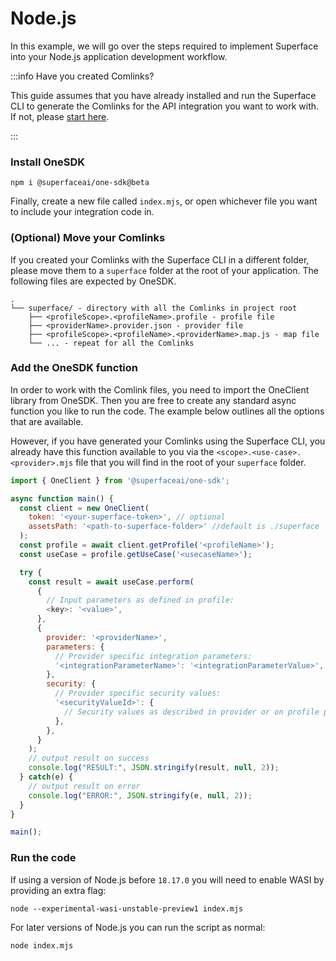 # Node.js

In this example, we will go over the steps required to implement Superface into your Node.js application development workflow.

:::info Have you created Comlinks?

This guide assumes that you have already
installed and run the Superface CLI to generate the Comlinks for the API
integration you want to work with. If not, please [start
here](../develop/install-superface).

:::

<div class="count-steps-h3">

### Install OneSDK

```shell
npm i @superfaceai/one-sdk@beta
```

Finally, create a new file called `index.mjs`, or open whichever file you want to include your integration code in.

### (Optional) Move your Comlinks

If you created your Comlinks with the Superface CLI in a different folder, please move them to a `superface` folder at the root of your application. The following files are expected by OneSDK.

```text
.
└── superface/ - directory with all the Comlinks in project root
    ├── <profileScope>.<profileName>.profile - profile file
    ├── <providerName>.provider.json - provider file
    ├── <profileScope>.<profileName>.<providerName>.map.js - map file
    └── ... - repeat for all the Comlinks
```

### Add the OneSDK function

In order to work with the Comlink files, you need to import the OneClient library from OneSDK. Then you are free to create any standard async function you like to run the code. The example below outlines all the options that are available.

However, if you have generated your Comlinks using the Superface CLI, you already have this function available to you via the `<scope>.<use-case>.<provider>.mjs` file that you will find in the root of your `superface` folder.

```js
import { OneClient } from '@superfaceai/one-sdk';

async function main() {
  const client = new OneClient(
    token: '<your-superface-token>', // optional
    assetsPath: '<path-to-superface-folder>' //default is ./superface
  );
  const profile = await client.getProfile('<profileName>');
  const useCase = profile.getUseCase('<usecaseName>');

  try {
    const result = await useCase.perform(
      {
        // Input parameters as defined in profile:
        <key>: '<value>',
      },
      {
        provider: '<providerName>',
        parameters: {
          // Provider specific integration parameters:
          '<integrationParameterName>': '<integrationParameterValue>',
        },
        security: {
          // Provider specific security values:
          '<securityValueId>': {
            // Security values as described in provider or on profile page
          },
        },
      }
    );
    // output result on success
    console.log("RESULT:", JSON.stringify(result, null, 2));
  } catch(e) {
    // output result on error
    console.log("ERROR:", JSON.stringify(e, null, 2));
  }
}

main();
```

### Run the code

If using a version of Node.js before `18.17.0` you will need to enable WASI by providing an extra flag:

```shell
node --experimental-wasi-unstable-preview1 index.mjs
```

For later versions of Node.js you can run the script as normal:

```shell
node index.mjs
```

</div>
